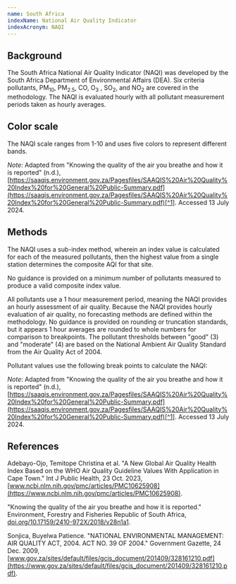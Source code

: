 ```yaml
---
name: South Africa
indexName: National Air Quality Indicator
indexAcronym: NAQI
---
```



## Background

The South Africa National Air Quality Indicator (NAQI) was developed by the South Africa Department of Environmental Affairs (DEA). Six criteria pollutants, PM<sub>10</sub>, PM<sub>2.5</sub>, CO, O<sub>3</sub> , SO<sub>2</sub>, and NO<sub>2</sub> are covered in the methodology. The NAQI is evaluated hourly with all pollutant measurement periods taken as hourly averages.

## Color scale

The NAQI scale ranges from 1-10 and uses five colors to represent different bands.

<ColorScale index="south-africa" value={true} />

_Note_: Adapted from "Knowing the quality of the air you breathe and how it is reported" (n.d.), [https://saaqis.environment.gov.za/Pagesfiles/SAAQIS%20Air%20Quality%20Index%20for%20General%20Public-Summary.pdf](https://saaqis.environment.gov.za/Pagesfiles/SAAQIS%20Air%20Quality%20Index%20for%20General%20Public-Summary.pdf)[^1]. Accessed 13 July 2024.

## Methods

The NAQI uses a sub-index method, wherein an index value is calculated for each of the measured pollutants, then the highest value from a single station determines the composite AQI for that site.

<Admonition type="note">
  No guidance is provided on a minimum number of pollutants measured to produce
  a valid composite index value.
</Admonition>

All pollutants use a 1 hour measurement period, meaning the NAQI provides an hourly assessment of air quality. Because the NAQI provides hourly evaluation of air quality, no forecasting methods are defined within the methodology. No guidance is provided on rounding or truncation standards, but it appears 1 hour averages are rounded to whole numbers for comparison to breakpoints. The pollutant thresholds between "good" (3) and "moderate" (4) are based on the National Ambient Air Quality Standard from the Air Quality Act of 2004.

Pollutant values use the following break points to calculate the NAQI:

<BreakpointsTable index="south-africa" />

_Note_: Adapted from "Knowing the quality of the air you breathe and how it is reported" (n.d.), [https://saaqis.environment.gov.za/Pagesfiles/SAAQIS%20Air%20Quality%20Index%20for%20General%20Public-Summary.pdf](https://saaqis.environment.gov.za/Pagesfiles/SAAQIS%20Air%20Quality%20Index%20for%20General%20Public-Summary.pdf)[^1]. Accessed 13 July 2024.

## References

Adebayo-Ojo, Temitope Christina et al. "A New Global Air Quality Health Index Based on the WHO Air Quality Guideline Values With Application in Cape Town." Int J Public Health, 23 Oct. 2023, [www.ncbi.nlm.nih.gov/pmc/articles/PMC10625908](https://www.ncbi.nlm.nih.gov/pmc/articles/PMC10625908).

[^1]: [https://saaqis.environment.gov.za/Pagesfiles/SAAQIS%20Air%20Quality%20Index%20for%20General%20Public-Summary.pdf](https://saaqis.environment.gov.za/Pagesfiles/SAAQIS%20Air%20Quality%20Index%20for%20General%20Public-Summary.pdf)

"Knowing the quality of the air you breathe and how it is reported." Environment, Forestry and Fisheries Republic of South Africa, [doi.org/10.17159/2410-972X/2018/v28n1a1](https://doi.org/10.17159/2410-972X/2018/v28n1a1).

Sonjica, Buyelwa Patience. "NATIONAL ENVIRONMENTAL MANAGEMENT: AIR QUALITY ACT, 2004. ACT NO. 39 OF 2004." Government Gazette, 24 Dec. 2009, [www.gov.za/sites/default/files/gcis_document/201409/328161210.pdf](https://www.gov.za/sites/default/files/gcis_document/201409/328161210.pdf).
